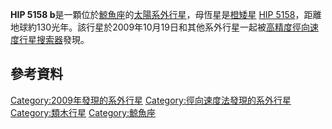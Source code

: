 {{Planetbox begin 
| name = [[Hipparcos_catalogue|HIP]] 5158 b
}} 
{{Planetbox star
| star = [[HIP_5158|HIP 5158]]
| constell = [[鯨魚座|鯨魚座]]
| ra = {{RA|01|06|02.05}}<ref name="van Leeuwen2007"/>
| dec = {{DEC|–22|27|11.3}}<ref name="van Leeuwen2007"/>
| app_mag = 10.21
| dist_ly = 130 ± 10<ref name="van Leeuwen2007"/>
| dist_pc = 41 ± 4<ref name="van Leeuwen2007"/>
| class = K5V
}}
{{Planetbox orbit 
| semimajor = 0.89<ref name="Lo Curto2010"/>
| eccentricity = 0.52 ± 0.08<ref name="Lo Curto2010"/>
| period = 345.72 ± 5.37<ref name="Lo Curto2010"/>
| arg_peri = −108 ± 11<ref name="Lo Curto2010"/>
| t_peri = 2,454,580.49 ± 15.21<ref name="Lo Curto2010"/>
| semi-amp = 57 ± 11<ref name="Lo Curto2010"/>
}}
{{Planetbox character 
| minimum_mass = 1.42<ref name="Lo Curto2010"/>
}} 
{{Planetbox discovery 
| discovery_date = 2009年10月19日
| discoverers = Lo Curto 等人
| discovery_method = [[徑向速度|徑向速度]]（[[HARPS|HARPS]]）
| discovery_site = {{CHL}}[[拉西拉天文台|拉西拉天文台]]
| discovery_status = 已發表論文<ref name="Lo Curto2010"/>
}} 
{{Planetbox reference
| star = HIP+5158
| planet = b
}}
{{Planetbox end}}

'''HIP 5158 b'''是一顆位於[[鯨魚座|鯨魚座]]的[[太陽系外行星|太陽系外行星]]，母恆星是[[橙矮星|橙矮星]] [[HIP_5158|HIP 5158]]，距離地球約130光年。該行星於2009年10月19日和其他系外行星一起被[[高精度徑向速度行星搜索器|高精度徑向速度行星搜索器]]發現。

==參考資料==
{{reflist|30em|refs=

<ref name="Lo Curto2010">{{cite journal | title=The HARPS search for southern extra-solar planets. XXII. Multiple planet systems from the HARPS volume limited sample | url=http://www.aanda.org/articles/aa/full_html/2010/04/aa13523-09/aa13523-09.html | last1=Lo Curto | first1=G. | last2=Mayor | first2=M. | last3=Benz | first3=W. | last4=Bouchy | first4=F. | last5=Lovis | first5=C. | last6=Moutou | first6=C. | last7=Naef | first7=D. | last8=Pepe | first8=F. | last9=Queloz | first9=D. | display-authors=1 | journal=Astronomy and Astrophysics | volume=512 | at=A48 | year=2010 | bibcode=2010A&A...512A..48L | doi=10.1051/0004-6361/200913523 | access-date=2013-05-08 | archive-date=2019-11-12 | archive-url=https://web.archive.org/web/20191112050456/https://www.aanda.org/articles/aa/full_html/2010/04/aa13523-09/aa13523-09.html | dead-url=no }}</ref>

<ref name="van Leeuwen2007">{{cite journal |title=Validation of the new Hipparcos reduction |url=http://www.aanda.org/index.php?option=com_article&access=bibcode&Itemid=129&bibcode=2007A%2526A...474..653VFUL |last1=van Leeuwen |first1=F. |journal=Astronomy and Astrophysics |volume=474 |issue=2 |pages=653–664 |year=2007 |arxiv=0708.1752 |bibcode=2007A&A...474..653V |doi=10.1051/0004-6361:20078357 |deadurl=yes |archiveurl=https://web.archive.org/web/20160402233353/http://www.aanda.org/index.php?option=com_article&access=bibcode&Itemid=129&bibcode=2007A&A...474..653VFUL |archivedate=2016-04-02 |access-date=2013-05-08 }} [http://webviz.u-strasbg.fr/viz-bin/VizieR-5?-out.add=.&-source=I/311/hip2&recno=5148 Vizier catalog entry ] {{Wayback|url=http://webviz.u-strasbg.fr/viz-bin/VizieR-5?-out.add=.&-source=I%2F311%2Fhip2&recno=5148 |date=20120616232845 }}</ref>

}}

{{Sky|01|06|02.0482|-|22|27|11.350|146.1}}

[[Category:2009年發現的系外行星|Category:2009年發現的系外行星]]
[[Category:徑向速度法發現的系外行星|Category:徑向速度法發現的系外行星]]
[[Category:類木行星|Category:類木行星]]
[[Category:鯨魚座|Category:鯨魚座]]

{{extrasolar-planet-stub}}